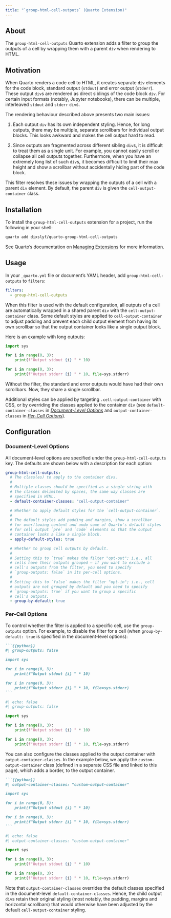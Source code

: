 ```yaml
---
title: "`group-html-cell-outputs` (Quarto Extension)"
---
```


## About

The `group-html-cell-outputs` Quarto extension adds a filter to group the outputs of a cell
by wrapping them with a parent `div` when rendering to HTML.

## Motivation

When Quarto renders a code cell to HTML,
it creates separate `div` elements for the code block, standard output (`stdout`) and error output (`stderr`).
These output `div`s are rendered as direct siblings of the code block `div`.
For certain input formats (notably, Jupyter notebooks),
there can be multiple, interleaved `stdout` and `stderr` `div`s.

The rendering behaviour described above presents two main issues:

1. Each output `div` has its own independent styling.
   Hence, for long outputs, there may be multiple, separate scrollbars for
   individual output blocks.
   This looks awkward and makes the cell output hard to read.

1. Since outputs are fragmented across different sibling `div`s,
   it is difficult to treat them as a single unit.
   For example, you cannot easily scroll or collapse all cell outputs together.
   Furthermore, when you have an extremely long list of such `div`s,
   it becomes difficult to limit their max height and show a scrollbar
   without accidentally hiding part of the code block.

This filter resolves these issues by wrapping the outputs of a cell
with a parent `div` element.
By default, the parent `div` is given the `cell-output-container` class.

## Installation

To install the `group-html-cell-outputs` extension for a project,
run the following in your shell:

```sh
quarto add dixslyf/quarto-group-html-cell-outputs
```

See Quarto's documentation on [Managing Extensions](https://quarto.org/docs/extensions/managing.html)
for more information.

## Usage

In your `_quarto.yml` file or document's YAML header, add `group-html-cell-outputs` to `filters`:

```yaml
filters:
  - group-html-cell-outputs
```

When this filter is used with the default configuration,
all outputs of a cell are automatically wrapped in a shared parent `div`
with the `cell-output-container` class.
Some default styles are applied to `cell-output-container` to
adjust padding and prevent each child output element from having its own scrollbar
so that the output container looks like a single output block.

Here is an example with long outputs:

```python
import sys

for i in range(0, 3):
    print(f"Output stdout {i} " * 10)

for i in range(0, 3):
    print(f"Output stderr {i} " * 10, file=sys.stderr)
```

Without the filter, the standard and error outputs would have had their own scrollbars.
Now, they share a single scrollbar.

Additional styles can be applied by targeting `.cell-output-container` with CSS,
or by overriding the classes applied to the container `div`
(see `default-container-classes` in [_Document-Level Options_](#document-level-options)
and `output-container-classes` in [_Per-Cell Options_](#per-cell-options)).

## Configuration

### Document-Level Options

All document-level options are specified under the `group-html-cell-outputs` key.
The defaults are shown below with a description for each option:

```yaml
group-html-cell-outputs:
  # The class(es) to apply to the container divs.
  #
  # Multiple classes should be specified as a single string with
  # the classes delimited by spaces, the same way classes are
  # specified in HTML.
  - default-container-classes: "cell-output-container"

  # Whether to apply default styles for the `cell-output-container`.
  #
  # The default styles add padding and margins, show a scrollbar
  # for overflowing content and undo some of Quarto's default styles
  # for cell output `pre` and `code` elements so that the output
  # container looks a like a single block.
  - apply-default-styles: true

  # Whether to group cell outputs by default.
  #
  # Setting this to `true` makes the filter "opt-out"; i.e., all
  # cells have their outputs grouped — if you want to exclude a
  # cell's outputs from the filter, you need to specify
  # `group-outputs: false` in its per-cell options.
  #
  # Setting this to `false` makes the filter "opt-in"; i.e., cell
  # outputs are not grouped by default and you need to specify
  # `group-outputs: true` if you want to group a specific
  # cell's outputs.
  - group-by-default: true
```

### Per-Cell Options

To control whether the filter is applied to a specific cell,
use the `group-outputs` option.
For example, to disable the filter for a cell (when `group-by-default: true` is specified in the document-level options):

<!-- Unfortunately, seems like Quarto's `echo: fenced` is bugged and removes keys it doesn't know,
so we have to resort to this duplication. -->
````markdown
```{{python}}
#| group-outputs: false

import sys

for i in range(0, 3):
    print(f"Output stdout {i} " * 10)

for i in range(0, 3):
    print(f"Output stderr {i} " * 10, file=sys.stderr)
```
````
```python
#| echo: false
#| group-outputs: false

import sys

for i in range(0, 3):
    print(f"Output stdout {i} " * 10)

for i in range(0, 3):
    print(f"Output stderr {i} " * 10, file=sys.stderr)
```

You can also configure the classes applied to the output container with `output-container-classes`.
In the example below, we apply the `custom-output-container` class (defined in a separate CSS file and linked to this page),
which adds a border,
to the output container.

````markdown
```{{python}}
#| output-container-classes: "custom-output-container"

import sys

for i in range(0, 3):
    print(f"Output stdout {i} " * 10)

for i in range(0, 3):
    print(f"Output stderr {i} " * 10, file=sys.stderr)
```
````
```python
#| echo: false
#| output-container-classes: "custom-output-container"

import sys

for i in range(0, 3):
    print(f"Output stdout {i} " * 10)

for i in range(0, 3):
    print(f"Output stderr {i} " * 10, file=sys.stderr)
```

Note that `output-container-classes` overrides the default classes specified in the document-level `default-container-classes`.
Hence, the child output `div`s retain their original styling (most notably, the padding, margins and horizontal scrollbars)
that would otherwise have been adjusted by the default `cell-output-container` styling.
